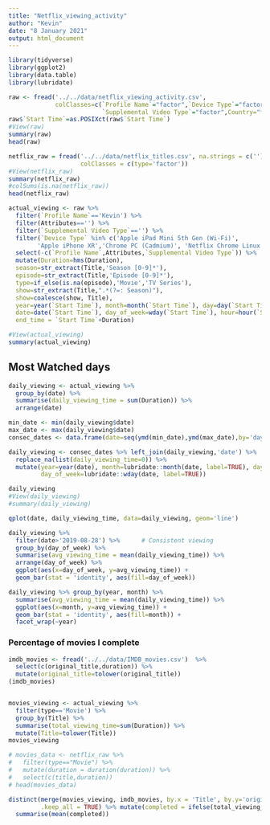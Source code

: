 ---
title: "Netflix_viewing_activity"
author: "Kevin"
date: "8 January 2021"
output: html_document
---

```{r message=FALSE}
library(tidyverse)
library(ggplot2)
library(data.table)
library(lubridate)
```

```{r}
raw <- fread('../../data/netflix_viewing_activity.csv', 
             colClasses=c(`Profile Name`="factor",`Device Type`="factor",
                          `Supplemental Video Type`="factor",Country="factor",Attributes="factor"))
raw$`Start Time`=as.POSIXct(raw$`Start Time`)
#View(raw)
summary(raw)
head(raw)
```


```{r}
netflix_raw = fread('../../data/netflix_titles.csv', na.strings = c(''),
                    colClasses = c(type='factor'))
#View(netflix_raw)
summary(netflix_raw)
#colSums(is.na(netflix_raw))
head(netflix_raw)
```


```{r}
actual_viewing <- raw %>% 
  filter(`Profile Name`=='Kevin') %>%
  filter(Attributes=='') %>%
  filter(`Supplemental Video Type`=='') %>%
  filter(`Device Type` %in% c('Apple iPad Mini 5th Gen (Wi-Fi)',
        'Apple iPhone XR','Chrome PC (Cadmium)', 'Netflix Chrome Linux (Cadmium) HTML 5')) %>%
  select(-c(`Profile Name`,Attributes,`Supplemental Video Type`)) %>%
  mutate(Duration=hms(Duration),
  season=str_extract(Title,'Season [0-9]*'),
  episode=str_extract(Title,'Episode [0-9]*'),
  type=if_else(is.na(episode),'Movie','TV Series'),
  show=str_extract(Title,".*(?=: Season)"),
  show=coalesce(show, Title),
  year=year(`Start Time`), month=month(`Start Time`), day=day(`Start Time`),
  date=date(`Start Time`), day_of_week=wday(`Start Time`), hour=hour(`Start Time`),
  end_time = `Start Time`+Duration)

#View(actual_viewing)
summary(actual_viewing)
```

## Most Watched days
```{r}
daily_viewing <- actual_viewing %>% 
  group_by(date) %>%
  summarise(daily_viewing_time = sum(Duration)) %>%
  arrange(date) 

min_date <- min(daily_viewing$date)
max_date <- max(daily_viewing$date)
consec_dates <- data.frame(date=seq(ymd(min_date),ymd(max_date),by='days'))

daily_viewing <- consec_dates %>% left_join(daily_viewing,'date') %>%
  replace_na(list(daily_viewing_time=0)) %>%
  mutate(year=year(date), month=lubridate::month(date, label=TRUE), day=day(date),
         day_of_week=lubridate::wday(date, label=TRUE)) 

daily_viewing
#View(daily_viewing)
#summary(daily_viewing)
```

```{r}
qplot(date, daily_viewing_time, data=daily_viewing, geom='line')
```

```{r}
daily_viewing %>%
  filter(date>'2019-08-28') %>%      # Consistent viewing
  group_by(day_of_week) %>%
  summarise(avg_viewing_time = mean(daily_viewing_time)) %>%
  arrange(day_of_week) %>%
  ggplot(aes(x=day_of_week, y=avg_viewing_time)) +
  geom_bar(stat = 'identity', aes(fill=day_of_week))
```


```{r}
daily_viewing %>% group_by(year, month) %>%
  summarise(avg_viewing_time = mean(daily_viewing_time)) %>%
  ggplot(aes(x=month, y=avg_viewing_time)) +
  geom_bar(stat = 'identity', aes(fill=month)) +
  facet_wrap(~year)
```

### Percentage of movies I complete
```{r}
imdb_movies <- fread('../../data/IMDB_movies.csv')  %>% 
  select(c(original_title,duration)) %>%
  mutate(original_title=tolower(original_title))
(imdb_movies)


movies_viewing <- actual_viewing %>% 
  filter(type=='Movie') %>%
  group_by(Title) %>%
  summarise(total_viewing_time=sum(Duration)) %>%
  mutate(Title=tolower(Title))
movies_viewing

# movies_data <- netflix_raw %>% 
#   filter(type=="Movie") %>%
#   mutate(duration = duration(duration)) %>%
#   select(c(title,duration))
# head(movies_data)

distinct(merge(movies_viewing, imdb_movies, by.x = 'Title', by.y='original_title'), Title,
         .keep_all = TRUE) %>% mutate(completed = ifelse(total_viewing_time+15>duration,1,0)) %>%
  summarise(mean(completed))
```

